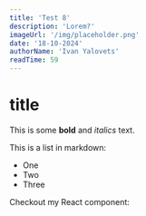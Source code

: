 ```yaml
---
title: 'Test 8'
description: 'Lorem?'
imageUrl: '/img/placeholder.png'
date: '18-10-2024'
authorName: 'Ivan Yalovets'
readTime: 59
---
```


# title

This is some **bold** and _italics_ text.

This is a list in markdown:

-   One
-   Two
-   Three

Checkout my React component:

